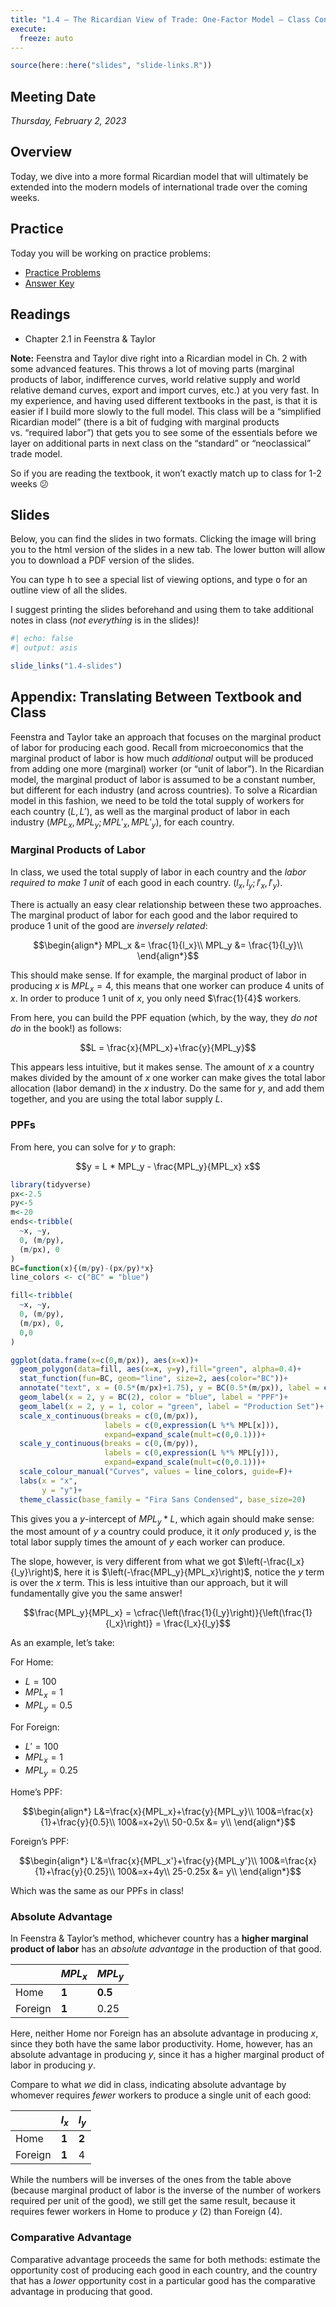 ```yaml
---
title: "1.4 — The Ricardian View of Trade: One-Factor Model — Class Content"
execute:
  freeze: auto
---
```


```r
source(here::here("slides", "slide-links.R"))
```

::: {.callout-note appearance="minimal"}
# Meeting Date

*Thursday, February 2, 2023*
:::

## <i class="fas fa-info-circle fa-lg"></i> Overview

Today, we dive into a more formal Ricardian model that will ultimately be extended into the modern models of international trade over the coming weeks.

## <i class="fas fa-dumbbell"></i> Practice

Today you will be working on practice problems:

- [<i class="fas fa-file-pdf"></i> Practice Problems](files/practice/1.4-practice-pdf.pdf)
- [<i class="fas fa-file-pdf"></i> Answer Key](files/practice/1.3-practice-answers-pdf.pdf)

## <i class="fas fa-book-reader fa-lg"></i> Readings

- Chapter 2.1 in Feenstra & Taylor

**Note:** Feenstra and Taylor dive right into a Ricardian model in Ch. 2 with some advanced features. This throws a lot of moving parts (marginal products of labor, indifference curves, world relative supply and world relative demand curves, export and import curves, etc.) at you very fast. In my experience, and having used different textbooks in the past, is that it is easier if I build more slowly to the full model. This class will be a “simplified Ricardian model” (there is a bit of fudging with marginal products vs. “required labor”) that gets you to see some of the essentials before we layer on additional parts in next class on the “standard” or “neoclassical” trade model. 

So if you are reading the textbook, it won't exactly match up to class for 1-2 weeks 😕

## <i class="fas fa-chalkboard-teacher"></i> Slides

Below, you can find the slides in two formats. Clicking the image will bring you to the html version of the slides in a new tab. The lower button will allow you to download a PDF version of the slides.

::: callout-tip
You can type <kbd>h</kbd> to see a special list of viewing options, and type <kbd>o</kbd> for an outline view of all the slides.
:::

I suggest printing the slides beforehand and using them to take additional notes in class (*not everything* is in the slides)!

```r
#| echo: false
#| output: asis

slide_links("1.4-slides")
```

```{=html}
<!--## <i class="fas fa-laptop-code"></i> Assignments

### Preliminary Math Survey Due Next Class

Please take the [preliminary survey](/assignment/00-preliminary-survey) on your math background by next class. This will help us all have a productive semester together.-->
```

## Appendix: Translating Between Textbook and Class

Feenstra and Taylor take an approach that focuses on the marginal product of labor for producing each good. Recall from microeconomics that the marginal product of labor is how much *additional* output will be produced from adding one more (marginal) worker (or “unit of labor”). In the Ricardian model, the marginal product of labor is assumed to be a constant number, but different for each industry (and across countries). To solve a Ricardian model in this fashion, we need to be told the total supply of workers for each country $(L, L')$, as well as the marginal product of labor in each industry $(MPL_x, MPL_y; MPL'_x, MPL'_y)$, for each country.

### Marginal Products of Labor

In class, we used the total supply of labor in each country and the *labor required to make 1 unit* of each good in each country. $(l_x, l_y; l'_x, l'_y)$.

There is actually an easy clear relationship between these two approaches. The marginal product of labor for each good and the labor required to produce 1 unit of the good are *inversely related*:

$$\begin{align*}
MPL_x &= \frac{1}{l_x}\\
MPL_y &= \frac{1}{l_y}\\
\end{align*}$$

This should make sense. If for example, the marginal product of labor in producing $x$ is $MPL_x = 4$, this means that one worker can produce 4 units of $x$. In order to produce 1 unit of $x$, you only need $\frac{1}{4}$ workers.

From here, you can build the PPF equation (which, by the way, they *do not do* in the book!) as follows:

$$L = \frac{x}{MPL_x}+\frac{y}{MPL_y}$$

This appears less intuitive, but it makes sense. The amount of $x$ a country makes divided by the amount of $x$ one worker can make gives the total labor allocation (labor demand) in the $x$ industry. Do the same for $y$, and add them together, and you are using the total labor supply $L$.

### PPFs

From here, you can solve for $y$ to graph:

$$y = L * MPL_y - \frac{MPL_y}{MPL_x} x$$

```r
library(tidyverse)
px<-2.5
py<-5
m<-20
ends<-tribble(
  ~x, ~y,
  0, (m/py),
  (m/px), 0
)
BC=function(x){(m/py)-(px/py)*x}
line_colors <- c("BC" = "blue")

fill<-tribble(
  ~x, ~y,
  0, (m/py),
  (m/px), 0,
  0,0
)

ggplot(data.frame(x=c(0,m/px)), aes(x=x))+
  geom_polygon(data=fill, aes(x=x, y=y),fill="green", alpha=0.4)+
  stat_function(fun=BC, geom="line", size=2, aes(color="BC"))+
  annotate("text", x = (0.5*(m/px)+1.75), y = BC(0.5*(m/px)), label = expression(paste("slope =", - MPL[y]/MPL[x])), color="blue", size =4)+
  geom_label(x = 2, y = BC(2), color = "blue", label = "PPF")+
  geom_label(x = 2, y = 1, color = "green", label = "Production Set")+
  scale_x_continuous(breaks = c(0,(m/px)),
                     labels = c(0,expression(L %*% MPL[x])),
                     expand=expand_scale(mult=c(0,0.1)))+
  scale_y_continuous(breaks = c(0,(m/py)),
                     labels = c(0,expression(L %*% MPL[y])),
                     expand=expand_scale(mult=c(0,0.1)))+
  scale_colour_manual("Curves", values = line_colors, guide=F)+
  labs(x = "x",
       y = "y")+
  theme_classic(base_family = "Fira Sans Condensed", base_size=20)
```


This gives you a $y$-intercept of $MPL_y * L$, which again should make sense: the most amount of $y$ a country could produce, it it *only* produced $y$, is the total labor supply times the amount of $y$ each worker can produce.

The slope, however, is very different from what we got $\left(-\frac{l_x}{l_y}\right)$, here it is $\left(-\frac{MPL_y}{MPL_x}\right)$, notice the $y$ term is over the $x$ term. This is less intuitive than our approach, but it will fundamentally give you the same answer!

$$\frac{MPL_y}{MPL_x} = \cfrac{\left(\frac{1}{l_y}\right)}{\left(\frac{1}{l_x}\right)} = \frac{l_x}{l_y}$$

As an example, let's take:

For Home:

- $L=100$
- $MPL_x = 1$
- $MPL_y = 0.5$

For Foreign:

- $L'=100$
- $MPL_x = 1$
- $MPL_y = 0.25$

Home's PPF:

$$\begin{align*}
L&=\frac{x}{MPL_x}+\frac{y}{MPL_y}\\
100&=\frac{x}{1}+\frac{y}{0.5}\\
100&=x+2y\\
50-0.5x &= y\\
\end{align*}$$

Foreign's PPF:

$$\begin{align*}
L'&=\frac{x}{MPL_x'}+\frac{y}{MPL_y'}\\
100&=\frac{x}{1}+\frac{y}{0.25}\\
100&=x+4y\\
25-0.25x &= y\\
\end{align*}$$

Which was the same as our PPFs in class!

### Absolute Advantage

In Feenstra & Taylor's method, whichever country has a **higher marginal product of labor** has an *absolute advantage* in the production of that good.

|    | $MPL_x$ | $MPL_y$ |
|----|---------|---------|
| Home | **1** | **0.5** |
| Foreign | **1** | 0.25 |

Here, neither Home nor Foreign has an absolute advantage in producing $x$, since they both have the same labor productivity. Home, however, has an absolute advantage in producing $y$, since it has a higher marginal product of labor in producing $y$.

Compare to what *we* did in class, indicating absolute advantage by whomever requires *fewer* workers to produce a single unit of each good:

|    | $l_x$ | $l_y$ |
|----|---------|---------|
| Home | **1** | **2** |
| Foreign | **1** | 4 |

While the numbers will be inverses of the ones from the table above (because marginal product of labor is the inverse of the number of workers required per unit of the good), we still get the same result, because it requires fewer workers in Home to produce $y$ (2) than Foreign (4).

### Comparative Advantage

Comparative advantage proceeds the same for both methods: estimate the opportunity cost of producing each good in each country, and the country that has a *lower* opportunity cost in a particular good has the comparative advantage in producing that good.